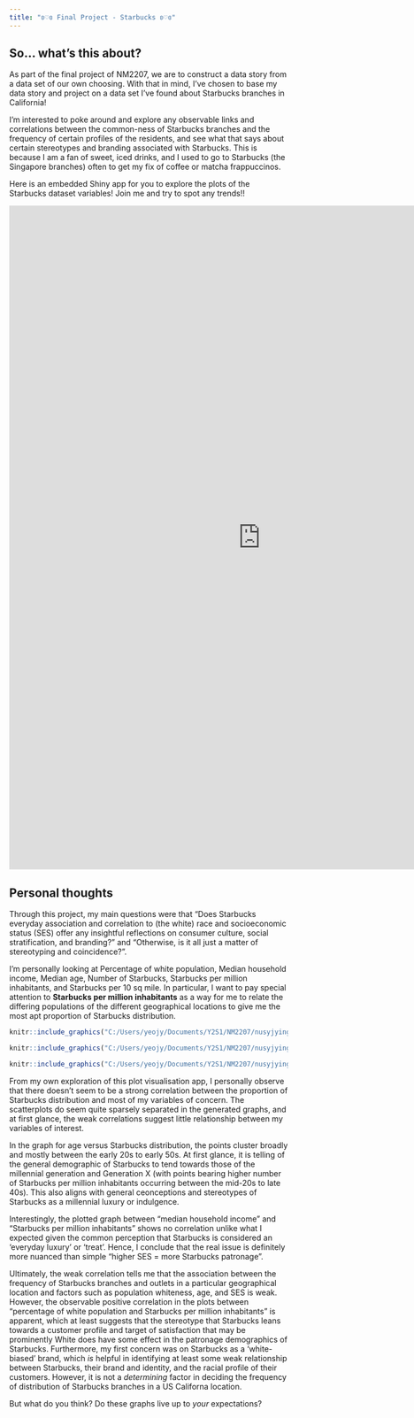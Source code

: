 ---
title: "ʚ♡ɞ Final Project - Starbucks ʚ♡ɞ"
---

<style>
  body {
  background-image: url(https://i.pinimg.com/originals/a9/e2/01/a9e201fa47cf9c4b35d28feb54ace7a4.png);
  background-size: cover;
  background-repeat: no-repeat;
}
  
</style>

## So... what's this about?

As part of the final project of NM2207, we are to construct a data story from a data set of our own choosing. With that in mind, I've chosen to base my data story and project on a data set I've found about Starbucks branches in California!

I'm interested to poke around and explore any observable links and correlations between the common-ness of Starbucks branches and the frequency of certain profiles of the residents, and see what that says about certain stereotypes and branding associated with Starbucks. This is because I am a fan of sweet, iced drinks, and I used to go to Starbucks (the Singapore branches) often to get my fix of coffee or matcha frappuccinos.

Here is an embedded Shiny app for you to explore the plots of the Starbucks dataset variables! Join me and try to spot any trends!!

<iframe height="1200" width="180%" frameborder="no" src="https://nusyjying.shinyapps.io/StarbiesPlotApp/"> </iframe>

## Personal thoughts

Through this project, my main questions were that "Does Starbucks everyday association and correlation to (the white) race and socioeconomic status (SES) offer any insightful reflections on consumer culture, social stratification, and branding?" and "Otherwise, is it all just a matter of stereotyping and coincidence?". 

I’m personally looking at Percentage of white population, Median household income, Median age, Number of Starbucks, Starbucks per million inhabitants, and Starbucks per 10 sq mile. In particular, I want to pay special attention to **Starbucks per million inhabitants** as a way for me to relate the differing populations of the different geographical locations to give me the most apt proportion of Starbucks distribution.

```{r, eval=TRUE,echo=FALSE,out.width="70%"}

knitr::include_graphics("C:/Users/yeojy/Documents/Y2S1/NM2207/nusyjying.github.io/src/images/graphwypipo.png")

```

```{r, eval=TRUE,echo=FALSE,out.width="70%"}

knitr::include_graphics("C:/Users/yeojy/Documents/Y2S1/NM2207/nusyjying.github.io/src/images/graphses.png")

```

```{r, eval=TRUE,echo=FALSE,out.width="70%"}

knitr::include_graphics("C:/Users/yeojy/Documents/Y2S1/NM2207/nusyjying.github.io/src/images/graphage.png")

```

From my own exploration of this plot visualisation app, I personally observe that there doesn't seem to be a strong correlation between the proportion of Starbucks distribution and most of my variables of concern. The scatterplots do seem quite sparsely separated in the generated graphs, and at first glance, the weak correlations suggest little relationship between my variables of interest.

In the graph for age versus Starbucks distribution, the points cluster broadly and mostly between the early 20s to early 50s. At first glance, it is telling of the general demographic of Starbucks to tend towards those of the millennial generation and Generation X (with points bearing higher number of Starbucks per million inhabitants occurring between the mid-20s to late 40s). This also aligns with general ceonceptions and stereotypes of Starbucks as a millennial luxury or indulgence. 

Interestingly, the plotted graph between "median household income" and "Starbucks per million inhabitants" shows no correlation unlike what I expected given the common perception that Starbucks is considered an 'everyday luxury' or 'treat'. Hence, I conclude that the real issue is definitely more nuanced than simple "higher SES = more Starbucks patronage". 

Ultimately, the weak correlation tells me that the association between the frequency of Starbucks branches and outlets in a particular geographical location and factors such as population whiteness, age, and SES is weak. However, the observable positive correlation in the plots between "percentage of white population and Starbucks per million inhabitants" is apparent, which at least suggests that the stereotype that Starbucks leans towards a customer profile and target of satisfaction that may be prominently White does have some effect in the patronage demographics of Starbucks. Furthermore, my first concern was on Starbucks as a 'white-biased' brand, which _is_ helpful in identifying at least some weak relationship between Starbucks, their brand and identity, and the racial profile of their customers. However, it is not a _determining_ factor in deciding the frequency of distribution of Starbucks branches in a US Californa location. 

But what do you think? Do these graphs live up to _your_ expectations?